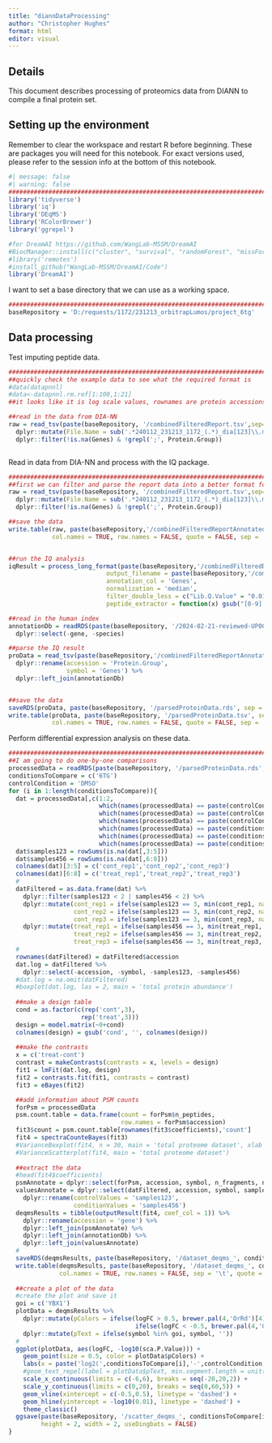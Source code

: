 ```yaml
---
title: "diannDataProcessing"
author: "Christopher Hughes"
format: html
editor: visual
---
```


## Details

This document describes processing of proteomics data from DIANN to compile a final protein set.

## Setting up the environment

Remember to clear the workspace and restart R before beginning. These are packages you will need for this notebook. For exact versions used, please refer to the session info at the bottom of this notebook.

```r
#| message: false
#| warning: false
##########################################################################################
library('tidyverse')
library('iq')
library('DEqMS')
library('RColorBrewer')
library('ggrepel')

#for DreamAI https://github.com/WangLab-MSSM/DreamAI
#BiocManager::install(c("cluster", "survival", "randomForest", "missForest", "glmnet", "Rcpp", "foreach", "itertools", "iterators", "Matrix", "devtools", "impute", "remotes"))
#library('remotes')
#install_github("WangLab-MSSM/DreamAI/Code")
library('DreamAI')
```

I want to set a base directory that we can use as a working space.

```r
##########################################################################################
baseRepository = 'D:/requests/1172/231213_orbitrapLumos/project_6tg'
```

## Data processing

Test imputing peptide data.

```r
##########################################################################################
##quickly check the example data to see what the required format is
#data(datapnnl)
#data<-datapnnl.rm.ref[1:100,1:21]
##it looks like it is log scale values, rownames are protein accessions, column names are sample IDs

##read in the data from DIA-NN
raw = read_tsv(paste(baseRepository, '/combinedFilteredReport.tsv',sep=''), show_col_types = FALSE) %>%
  dplyr::mutate(File.Name = sub('.*240112_231213_1172_(.*)_dia[123]\\.mzML', '\\1', File.Name)) %>%
  dplyr::filter(!is.na(Genes) & !grepl(';', Protein.Group))



```

Read in data from DIA-NN and process with the IQ package.

```r
##########################################################################################
##first we can filter and parse the report data into a better format for IQ
raw = read_tsv(paste(baseRepository, '/combinedFilteredReport.tsv',sep=''), show_col_types = FALSE) %>%
  dplyr::mutate(File.Name = sub('.*240112_231213_1172_(.*)_dia[123]\\.mzML', '\\1', File.Name)) %>%
  dplyr::filter(!is.na(Genes) & !grepl(';', Protein.Group))

##save the data
write.table(raw, paste(baseRepository,'/combinedFilteredReportAnnotated.tsv',sep=''), 
            col.names = TRUE, row.names = FALSE, quote = FALSE, sep = '\t')


##run the IQ analysis
iqResult = process_long_format(paste(baseRepository,'/combinedFilteredReportAnnotated.tsv',sep=''), 
                           output_filename = paste(baseRepository,'/combinedFilteredReportAnnotatedIq.tsv',sep=''),
                           annotation_col = 'Genes',
                           normalization = 'median',
                           filter_double_less = c("Lib.Q.Value" = "0.01", "Lib.PG.Q.Value" = "0.01"),
                           peptide_extractor = function(x) gsub("[0-9].*$", "", x))

##read in the human index
annotationDb = readRDS(paste(baseRepository, '/2024-02-21-reviewed-UP000005640-spikein_index_trypticPeps.rds',sep='')) %>%
  dplyr::select(-gene, -species)

##parse the IQ result
proData = read_tsv(paste(baseRepository,'/combinedFilteredReportAnnotatedIq.tsv',sep=''), show_col_types = FALSE) %>%
  dplyr::rename(accession = 'Protein.Group',
                symbol = 'Genes') %>%
  dplyr::left_join(annotationDb)


##save the data
saveRDS(proData, paste(baseRepository, '/parsedProteinData.rds', sep = ''))
write.table(proData, paste(baseRepository, '/parsedProteinData.tsv', sep = ''), 
            col.names = TRUE, row.names = FALSE, quote = FALSE, sep = '\t')
```

Perform differential expression analysis on these data.

```r
##########################################################################################
##I am going to do one-by-one comparisons
processedData = readRDS(paste(baseRepository, '/parsedProteinData.rds', sep = ''))
conditionsToCompare = c('6TG')
controlCondition = 'DMSO'
for (i in 1:length(conditionsToCompare)){
  dat = processedData[,c(1:2, 
                         which(names(processedData) == paste(controlCondition, '_repA', sep = '')),
                         which(names(processedData) == paste(controlCondition, '_repB', sep = '')),
                         which(names(processedData) == paste(controlCondition, '_repC', sep = '')),
                         which(names(processedData) == paste(conditionsToCompare[i], '_repA', sep = '')),
                         which(names(processedData) == paste(conditionsToCompare[i], '_repB', sep = '')),
                         which(names(processedData) == paste(conditionsToCompare[i], '_repC', sep = '')))]
  dat$samples123 = rowSums(is.na(dat[,3:5]))
  dat$samples456 = rowSums(is.na(dat[,6:8]))
  colnames(dat)[3:5] = c('cont_rep1','cont_rep2','cont_rep3')
  colnames(dat)[6:8] = c('treat_rep1','treat_rep2','treat_rep3')
  #
  datFiltered = as.data.frame(dat) %>%
    dplyr::filter(samples123 < 2 | samples456 < 2) %>%
    dplyr::mutate(cont_rep1 = ifelse(samples123 == 3, min(cont_rep1, na.rm = TRUE), cont_rep1),
                  cont_rep2 = ifelse(samples123 == 3, min(cont_rep2, na.rm = TRUE), cont_rep2),
                  cont_rep3 = ifelse(samples123 == 3, min(cont_rep3, na.rm = TRUE), cont_rep3)) %>%
    dplyr::mutate(treat_rep1 = ifelse(samples456 == 3, min(treat_rep1, na.rm = TRUE), treat_rep1),
                  treat_rep2 = ifelse(samples456 == 3, min(treat_rep2, na.rm = TRUE), treat_rep2),
                  treat_rep3 = ifelse(samples456 == 3, min(treat_rep3, na.rm = TRUE), treat_rep3))
  #
  rownames(datFiltered) = datFiltered$accession
  dat.log = datFiltered %>%
    dplyr::select(-accession, -symbol, -samples123, -samples456)
  #dat.log = na.omit(datFiltered)
  #boxplot(dat.log, las = 2, main = 'total protein abundance')
  
  ##make a design table
  cond = as.factor(c(rep('cont',3),
                    rep('treat',3)))
  design = model.matrix(~0+cond)
  colnames(design) = gsub('cond', '', colnames(design))
  
  ##make the contrasts
  x = c('treat-cont')
  contrast = makeContrasts(contrasts = x, levels = design)
  fit1 = lmFit(dat.log, design)
  fit2 = contrasts.fit(fit1, contrasts = contrast)
  fit3 = eBayes(fit2)

  ##add information about PSM counts
  forPsm = processedData
  psm.count.table = data.frame(count = forPsm$n_peptides,
                               row.names = forPsm$accession)
  fit3$count = psm.count.table[rownames(fit3$coefficients),'count']
  fit4 = spectraCounteBayes(fit3)
  #VarianceBoxplot(fit4, n = 30, main = 'total proteome dataset', xlab = 'psm count')
  #VarianceScatterplot(fit4, main = 'total proteome dataset')
  
  ##extract the data
  #head(fit4$coefficients)
  psmAnnotate = dplyr::select(forPsm, accession, symbol, n_fragments, n_peptides)
  valuesAnnotate = dplyr::select(datFiltered, accession, symbol, samples123, samples456) %>%
    dplyr::rename(controlValues = 'samples123',
                  conditionValues = 'samples456')
  deqmsResults = tibble(outputResult(fit4, coef_col = 1)) %>%
    dplyr::rename(accession = 'gene') %>%
    dplyr::left_join(psmAnnotate) %>%
    dplyr::left_join(annotationDb) %>%
    dplyr::left_join(valuesAnnotate)
  #
  saveRDS(deqmsResults, paste(baseRepository, '/dataset_deqms_', conditionsToCompare[i], '-', controlCondition, '.rds', sep = ''))
  write.table(deqmsResults, paste(baseRepository, '/dataset_deqms_', conditionsToCompare[i], '-', controlCondition, '.tsv', sep = ''),
              col.names = TRUE, row.names = FALSE, sep = '\t', quote = FALSE)
  
  ##create a plot of the data
  #create the plot and save it
  goi = c('YBX1')
  plotData = deqmsResults %>%
    dplyr::mutate(pColors = ifelse(logFC > 0.5, brewer.pal(4,'OrRd')[4],
                                   ifelse(logFC < -0.5, brewer.pal(4,'GnBu')[4], brewer.pal(3,'Greys')[2]))) %>%
    dplyr::mutate(pText = ifelse(symbol %in% goi, symbol, ''))
  #
  ggplot(plotData, aes(logFC, -log10(sca.P.Value))) +
    geom_point(size = 0.5, color = plotData$pColors) +
    labs(x = paste('log2(',conditionsToCompare[i],'-',controlCondition,')',sep=''), y = '-log10(p-value)', title = 'Differential abundance') +
    #geom_text_repel(label = plotData$pText, min.segment.length = unit(0, 'lines'), nudge_x = 1, nudge_y = 1, max.overlaps = 55000, size = 2, segment.size = 0.25) +
    scale_x_continuous(limits = c(-6,6), breaks = seq(-20,20,2)) +
    scale_y_continuous(limits = c(0,20), breaks = seq(0,60,5)) +
    geom_vline(xintercept = c(-0.5,0.5), linetype = 'dashed') +
    geom_hline(yintercept = -log10(0.01), linetype = 'dashed') +
    theme_classic()
  ggsave(paste(baseRepository, '/scatter_deqms_', conditionsToCompare[i], '-', controlCondition, '.pdf', sep = ''),
         height = 2, width = 2, useDingbats = FALSE)
}
```
